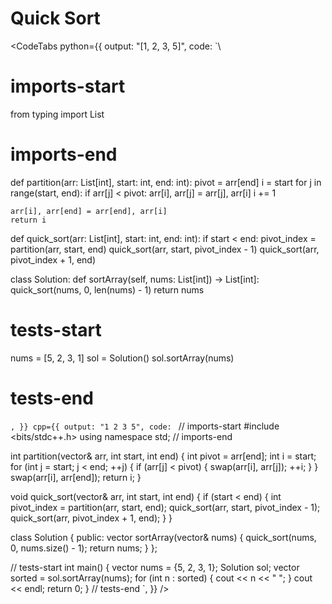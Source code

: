 
# Quick Sort

<PracticeLinks leetcode="sort-an-array" />

<CodeTabs
        python={{
          output: "[1, 2, 3, 5]",
          code: `\
# imports-start
from typing import List
# imports-end

def partition(arr: List[int], start: int, end: int):
    pivot = arr[end]
    i = start
    for j in range(start, end):
        if arr[j] < pivot:
            arr[i], arr[j] = arr[j], arr[i]
            i += 1

    arr[i], arr[end] = arr[end], arr[i]
    return i

def quick_sort(arr: List[int], start: int, end: int):
    if start < end:
        pivot_index = partition(arr, start, end)
        quick_sort(arr, start, pivot_index - 1)
        quick_sort(arr, pivot_index + 1, end)


class Solution:
    def sortArray(self, nums: List[int]) -> List[int]:
        quick_sort(nums, 0, len(nums) - 1)
        return nums
	
# tests-start
nums = [5, 2, 3, 1]
sol = Solution()
sol.sortArray(nums)
# tests-end
`,
        }}
        cpp={{
          output: "1 2 3 5",
          code: `
// imports-start
#include <bits/stdc++.h>
using namespace std;
// imports-end

int partition(vector<int>& arr, int start, int end) {
    int pivot = arr[end];
    int i = start;
    for (int j = start; j < end; ++j) {
        if (arr[j] < pivot) {
            swap(arr[i], arr[j]);
            ++i;
        }
    }
    swap(arr[i], arr[end]);
    return i;
}

void quick_sort(vector<int>& arr, int start, int end) {
    if (start < end) {
        int pivot_index = partition(arr, start, end);
        quick_sort(arr, start, pivot_index - 1);
        quick_sort(arr, pivot_index + 1, end);
    }
}

class Solution {
   public:
    vector<int> sortArray(vector<int>& nums) {
        quick_sort(nums, 0, nums.size() - 1);
        return nums;
    }
};

// tests-start
int main() {
    vector<int> nums = {5, 2, 3, 1};
    Solution sol;
    vector<int> sorted = sol.sortArray(nums);
    for (int n : sorted) {
        cout << n << " ";
    }
    cout << endl;
    return 0;
}
// tests-end
`,
        }}
      />